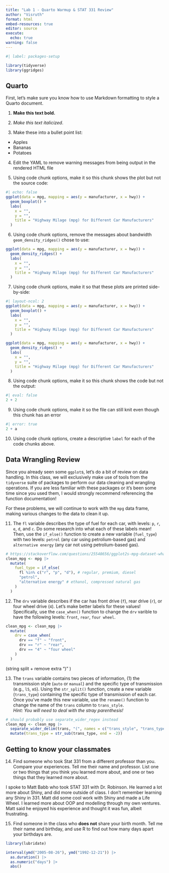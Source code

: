 ```yaml
---
title: "Lab 1 - Quarto Warmup & STAT 331 Review"
author: "Visruth"
format: html
embed-resources: true
editor: source
execute: 
  echo: true
warning: false
---
```


```r
#| label: packages-setup

library(tidyverse)
library(ggridges)
```

## Quarto

First, let's make sure you know how to use Markdown formatting to style a Quarto
document.

1.  **Make this text bold.**

2.  *Make this text italicized*.

3.  Make these into a bullet point list:

* Apples 
* Bananas
* Potatoes

4.  Edit the YAML to remove warning messages from being output in the rendered
HTML file

5.  Using code chunk options, make it so this chunk shows the plot but not the
source code:

```r
#| echo: false
ggplot(data = mpg, mapping = aes(y = manufacturer, x = hwy)) +
  geom_boxplot() +
  labs(
    x = "",
    y = "",
    title = "Highway Milage (mpg) for Different Car Manufacturers"
  )
```

6.  Using code chunk options, remove the messages about bandwidth
`geom_density_ridges()` chose to use:

```r
ggplot(data = mpg, mapping = aes(y = manufacturer, x = hwy)) +
  geom_density_ridges() +
  labs(
    x = "",
    y = "",
    title = "Highway Milage (mpg) for Different Car Manufacturers"
  )
```

7.  Using code chunk options, make it so that these plots are printed
side-by-side:

```r
#| layout-ncol: 2
ggplot(data = mpg, mapping = aes(y = manufacturer, x = hwy)) +
  geom_boxplot() +
  labs(
    x = "",
    y = "",
    title = "Highway Milage (mpg) for Different Car Manufacturers"
  )

ggplot(data = mpg, mapping = aes(y = manufacturer, x = hwy)) +
  geom_density_ridges() +
  labs(
    x = "",
    y = "",
    title = "Highway Milage (mpg) for Different Car Manufacturers"
  )

```

8.  Using code chunk options, make it so this chunk shows the code but not the
output:

```r
#| eval: false
2 + 2
```

9.  Using code chunk options, make it so the file can still knit even though
this chunk has an error

```r
#| error: true
2 + a
```

10. Using code chunk options, create a descriptive `label` for each of the code
chunks above.

## Data Wrangling Review

Since you already seen some `ggplot`s, let's do a bit of review on data 
handling. In this class, we will exclusively make use of tools from the 
`tidyverse` suite of packages to perform our data cleaning and wrangling
operations. If you are less familiar with these packages or it's been some time
since you used them, I would strongly recommend referencing the function 
documentation!  

For these problems, we will continue to work with the `mpg` data frame, making
various changes to the data to clean it up. 

11. The `fl` variable describes the type of fuel for each car, with levels: `p`, 
`r`, `e`, `d`, and `c`. Do some research into what each of these labels mean! 
Then, use the `if_else()` function to create a new variable (`fuel_type`) with
two levels: `petrol` (any car using petrolium-based gas) and 
`alternative energy` (any car not using petrolium-based gas). 

```r
# https://stackoverflow.com/questions/25548656/ggplot2s-mpg-dataset-whats-the-fl-variable
clean_mpg <- mpg |>
  mutate(
    fuel_type = if_else(
      fl %in% c("r", "p", "d"), # regular, premium, diesel
      "petrol",
      "alternative energy" # ethanol, compressed natural gas
    )
  )
```

12. The `drv` variable describes if the car has front drive (`f`), rear drive
(`r`), or four wheel drive (`4`). Let's make better labels for these values! 
Specifically, use the `case_when()` function to change the `drv` varible to have
the following levels: `front`, `rear`, `four wheel`. 

```r
clean_mpg <- clean_mpg |>
  mutate(
    drv = case_when(
      drv == "f" ~ "front",
      drv == "r" ~ "rear",
      drv == "4" ~ "four wheel"
    )
  )
```

(string split + remove extra ")" )

13. The `trans` variable contains two pieces of information, (1) the
transmission style (`auto` or `manual`) and the specific type of transmission
(e.g., `l5`, `m5`). Using the `str_split()` function, create a new variable
(`trans_type`) containing the specific type of transmission of each car. Once
you've made this new variable, use the `rename()` function to change the name
of the `trans` column to `trans_style`.   
*Hint: You will need to deal with the stray parenthesis!* 

```r
# should probably use separate_wider_regex instead
clean_mpg <- clean_mpg |>
  separate_wider_delim(trans, "(", names = c("trans_style", "trans_type")) |>
  mutate(trans_type = str_sub(trans_type, end = -2))
```

## Getting to know your classmates

14. Find someone who took Stat 331 from a different professor than you. Compare
your experiences. Tell me their name and professor. List one or two things that
you think you learned more about, and one or two things that they learned more
about.

I spoke to Matt Babb who took STAT 331 with Dr. Robinson. He learned a lot more about Shiny, and did more outside of class. I don't remember learning any Shiny in 331. Matt did some cool work with Shiny and made a Life Wheel. I learned more about OOP and modelling through my own ventures. Matt said he enjoyed his experience and thought it was fun, albeit frustrating.

15. Find someone in the class who **does not** share your birth month. Tell me
their name and birthday, and use R to find out how many days apart your
birthdays are.

```r
library(lubridate)

interval(ymd("2005-08-26"), ymd("1992-12-21")) |>
  as.duration() |>
  as.numeric("days") |>
  abs()
```
